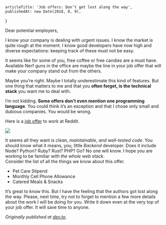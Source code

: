 
<Layout>

    articleTitle: 'Job offers: Don’t get lost along the way',
    publishedAt: new Date(2018, 0, 9),
}

<ArticleInfos meta={meta} />


Dear potential employers,

I know your company is dealing with urgent issues. I know the market is quite rough at the moment. I know good developers have now high and diverse expectations: keeping track of these must not be easy.

It seems like for some of you, free coffee or free candies are a must have. Available Nerf guns in the office are maybe the line in your job offer that will make your company stand out from the others.

Maybe you’re right. Maybe I totally underestimate this kind of features. But one thing that matters to me and that you **often forget, is the technical stack** you want me to deal with.

I’m not kidding. **Some offers don’t even mention one programming language**. You could think it’s an exception and that I chose only small and dubious companies. You would be wrong.

Here is a [job offer](https://boards.greenhouse.io/reddit/jobs/655395?t=onmjps1#.WlRYj_ZG2Hs) to work at Reddit.

![](https://miro.medium.com/max/1400/0*QOH5rVMBKaZ8WOUY.png)

It seems all they want is _clean, maintainable, and well-tested code_. You should know what it means, you, little _Backend_ developer. Does it include Node? Python? Ruby? Rust? PHP? Go? No one will know. I hope you are working to be familiar _with the whole web stack_.  
Consider the list of all the things we know about this offer.

*   Pet Care Stipend
*   Monthly Cell Phone Allowance
*   Catered Meals & Snacks

It’s great to know this. But I have the feeling that the authors got lost along the way. Please, next time, try not to forget to mention a few more details about the work I will be doing for you. Write it down even at the very top of your job offer. It will save time to anyone.

_Originally published at_ [_dev.to_](https://dev.to/einenlum/job-offers-dont-get-lost-along-the-way-ab6)_._

</Layout>
